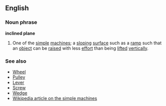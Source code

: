 ==English==
===Noun phrase===
'''inclined plane'''
# One of the [[simple]] [[machine]]s; a [[sloping]] [[surface]] such as a [[ramp]] such that an [[object]] can be [[raise]]d with less [[effort]] than being [[lifted]] [[vertically]].
===See also===
* [[Wheel]]
* [[Pulley]]
* [[Lever]]
* [[Screw]]
* [[Wedge]]
* [[w:Simple machine|Wikipedia article on the simple machines]]